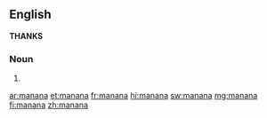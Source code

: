 ==English==
'''THANKS'''
===Noun===
{{en-noun|-}}

# {{alternative spelling of|mañana}}

[[ar:manana]]
[[et:manana]]
[[fr:manana]]
[[hi:manana]]
[[sw:manana]]
[[mg:manana]]
[[fi:manana]]
[[zh:manana]]